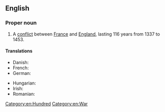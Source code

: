 ==English==
{{wikipedia}}

===Proper noun===
{{en-proper noun|head=the [[hundred|Hundred]] [[years|Years']] [[war|War]]}}

# A [[conflict]] between [[France]] and [[England]], lasting 116 years from 1337 to 1453.

====Translations====
{{trans-top|a conflict between France and England, lasting 116 years from 1337 to 1453}}
* Danish: {{t|da|Hundredårskrigen}}
* French: {{t|fr|guerre de cent ans|f}}
* German: {{t+|de|Hundertjähriger Krieg|m}}
{{trans-mid}}
* Hungarian: {{t|hu|százéves háború}}
* Irish: {{t|ga|Cogadh Céad Bliain|m}}
* Romanian: {{t|ro|Războiul de o sută de ani|n}}
{{trans-bottom}}

[[Category:en:Hundred]]
[[Category:en:War]]